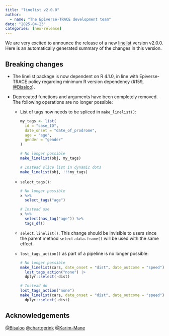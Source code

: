 ```yaml
---
title: "linelist v2.0.0"
author:
  - name: "The Epiverse-TRACE development team"
date: "2025-04-23"
categories: [new-release]
---
```


We are very excited to announce the release of a new [linelist](https://epiverse-trace.github.io/linelist) version v2.0.0.
Here is an automatically generated summary of the changes in this version.

## Breaking changes

* The linelist package is now dependent on R 4.1.0, in line with Epiverse-TRACE
  policy regarding minimum R version dependency
  (#159, [&#x0040;Bisaloo](https://github.com/Bisaloo)).

* Deprecated functions and arguments have been completely removed. The following
  operations are no longer possible:

  * List of tags now needs to be spliced in `make_linelist()`:

    ```r
    my_tags <- list(
      id = "case_ID",
      date_onset = "date_of_prodrome",
      age = "age",
      gender = "gender"
    )

    # No longer possible
    make_linelist(obj, my_tags)

    # Instead slice list in dynamic dots
    make_linelist(obj, !!!my_tags)
    ```

  * `select_tags()`:

    ```r
    # No longer possible
    x %>%
      select_tags("age")

    # Instead use
    x %>%
      select(has_tag("age")) %>%
      tags_df()
    ```

  * `select.linelist()`. This change should be invisible to users since the
    parent method `select.data.frame()` will be used with the same effect.

  * `lost_tags_action()` as part of a pipeline is no longer possible:

    ```r
    # No longer possible
    make_linelist(cars, date_onset = "dist", date_outcome = "speed") |>
      lost_tags_action("none") |>
      dplyr::select(-dist)

    # Instead do
    lost_tags_action("none")
    make_linelist(cars, date_onset = "dist", date_outcome = "speed") |>
      dplyr::select(-dist)
    ```

## Acknowledgements

[&#x0040;Bisaloo](https://github.com/Bisaloo) [&#x0040;chartgerink](https://github.com/chartgerink) [&#x0040;Karim-Mane](https://github.com/Karim-Mane)
